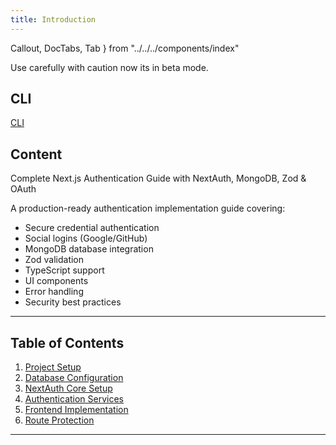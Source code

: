 ```yaml
---
title: Introduction
---
```


  Callout,
  DocTabs,
  Tab
} from "../../../components/index"

<Callout type="warn" className="bg-border">
  Use carefully with caution now its in beta mode. 
</Callout>

## CLI
[CLI](/docs/authentication/mongodb/cli)

## Content
Complete Next.js Authentication Guide with NextAuth, MongoDB, Zod & OAuth

A production-ready authentication implementation guide covering:

- Secure credential authentication
- Social logins (Google/GitHub)
- MongoDB database integration
- Zod validation
- TypeScript support
- UI components
- Error handling
- Security best practices

---

## Table of Contents
1. [Project Setup](/docs/mongodb/setup)
2. [Database Configuration](#2-database-configuration)
3. [NextAuth Core Setup](#3-nextauth-core-setup)
4. [Authentication Services](#4-authentication-services)
5. [Frontend Implementation](#5-frontend-implementation)
6. [Route Protection](#6-route-protection) 

---

